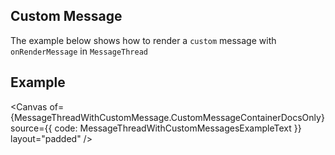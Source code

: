 

<Meta of={MessageThreadWithCustomMessage} />

## Custom Message

The example below shows how to render a `custom` message with `onRenderMessage` in `MessageThread`

## Example

<Canvas
  of={MessageThreadWithCustomMessage.CustomMessageContainerDocsOnly}
  source={{ code: MessageThreadWithCustomMessagesExampleText }}
  layout="padded"
/>

